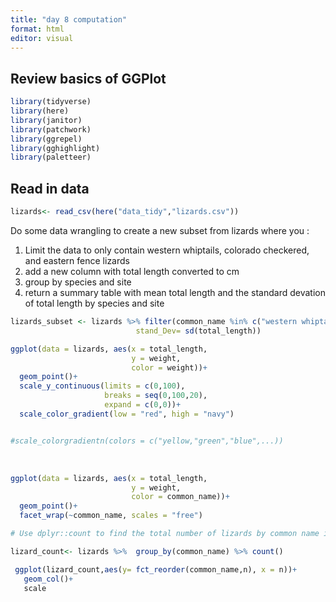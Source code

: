 ```yaml
---
title: "day 8 computation"
format: html
editor: visual
---
```


## Review basics of GGPlot

```r
library(tidyverse)
library(here)
library(janitor)
library(patchwork)
library(ggrepel)
library(gghighlight)
library(paletteer)
```

## Read in data

```r
lizards<- read_csv(here("data_tidy","lizards.csv"))
```

Do some data wrangling to create a new subset from lizards where you :

1.  Limit the data to only contain western whiptails, colorado checkered, and eastern fence lizards
2.  add a new column with total length converted to cm
3.  group by species and site
4.  return a summary table with mean total length and the standard devation of total length by species and site

```r
lizards_subset <- lizards %>% filter(common_name %in% c("western whiptail","colorado checkered","eastern fence")) %>% mutate(length_cm = total_length/10) %>% group_by(common_name, site) %>% summarize(mean = mean(total_length),
                            stand_Dev= sd(total_length))

```

```r
ggplot(data = lizards, aes(x = total_length, 
                           y = weight, 
                           color = weight))+ 
  geom_point()+
  scale_y_continuous(limits = c(0,100),
                     breaks = seq(0,100,20),
                     expand = c(0,0))+
  scale_color_gradient(low = "red", high = "navy")


#scale_colorgradientn(colors = c("yellow,"green","blue",...))
```

\

```r
ggplot(data = lizards, aes(x = total_length, 
                           y = weight, 
                           color = common_name))+ 
  geom_point()+
  facet_wrap(~common_name, scales = "free")
```

```r
# Use dplyr::count to find the total number of lizards by common name in the lizards dataset

lizard_count<- lizards %>%  group_by(common_name) %>% count()
```

```r
 ggplot(lizard_count,aes(y= fct_reorder(common_name,n), x = n))+
   geom_col()+
   scale
```
